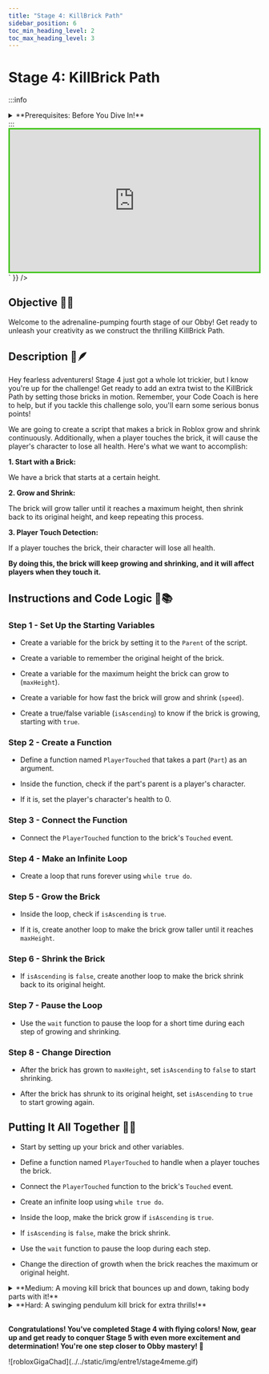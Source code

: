 ---
title: "Stage 4: KillBrick Path"
sidebar_position: 6
toc_min_heading_level: 2
toc_max_heading_level: 3
---


# Stage 4: KillBrick Path

:::info
<details style={{border:'none'}}>
    <summary>**Prerequisites: Before You Dive In!**</summary>

    Before you dive into the excitement of Stage 4 and conquer the challenging Killbrick Path, make sure you've conquered these thrilling adventures:

    **1. Intro**

    You've embarked on this coding journey with eagerness and excitement, now get ready to take it up a notch!
    
    **2. Setup**

    You've laid the groundwork for your Obby adventure, ensuring everything is ready for your creative genius to shine.

    **3. Stage 1: Ascending Walls**

    You've scaled heights and overcome obstacles, mastering the basics of obstacle creation. Now, let's push those boundaries even further!

    **4. Stage 2: Sphere Stairs**

    You've navigated through spheres and conquered stairs, showcasing your building skills. Get ready to elevate your game even more!

    **5. Stage 3: Plank Walkway**

    You've walked the plank with finesse, creating a path of adventure. Now, let's gear up for the next challenge and keep the excitement going!

    **You're all set and pumped up to tackle Stage 4 like a true Obby champion! 🚀**
</details>
:::

<br  />

<div dangerouslySetInnerHTML={{
  __html: `
    <div style="padding:56.25% 0 0 0;position:relative;border:3px solid #47c621;">
      <iframe src="https://player.vimeo.com/video/952507711?h=9c8ddd89d9" frameborder="0" allow="autoplay; fullscreen; picture-in-picture; clipboard-write" style="position:absolute;top:0;left:0;width:100%;height:100%;" title="Roblox Entrepreneur Part 1 - Stage 4 (Easy)"></iframe>
    </div>
    <script src="https://player.vimeo.com/api/player.js"></script>
  `
}} />

## Objective 🧐🗿

Welcome to the adrenaline-pumping fourth stage of our Obby! Get ready to unleash your creativity as we construct the thrilling KillBrick Path.

## Description 📖🪶

Hey fearless adventurers! Stage 4 just got a whole lot trickier, but I know you're up for the challenge! Get ready to add an extra twist to the KillBrick Path by setting those bricks in motion. Remember, your Code Coach is here to help, but if you tackle this challenge solo, you'll earn some serious bonus points!

We are going to create a script that makes a brick in Roblox grow and shrink continuously. Additionally, when a player touches the brick, it will cause the player's character to lose all health. Here's what we want to accomplish: 

**1. Start with a Brick:**

We have a brick that starts at a certain height. 

**2. Grow and Shrink:**

The brick will grow taller until it reaches a maximum height, then shrink back to its original height, and keep repeating this process. 

**3. Player Touch Detection:**

If a player touches the brick, their character will lose all health. 

**By doing this, the brick will keep growing and shrinking, and it will affect players when they touch it.** 

## Instructions and Code Logic 📝📚

### Step 1 - Set Up the Starting Variables

- Create a variable for the brick by setting it to the `Parent` of the script. 

- Create a variable to remember the original height of the brick. 

- Create a variable for the maximum height the brick can grow to (`maxHeight`). 

- Create a variable for how fast the brick will grow and shrink (`speed`). 

- Create a true/false variable (`isAscending`) to know if the brick is growing, starting with `true`. 

### Step 2 - Create a Function

- Define a function named `PlayerTouched` that takes a part (`Part`) as an argument. 

- Inside the function, check if the part's parent is a player's character. 

- If it is, set the player's character's health to 0. 

### Step 3 - Connect the Function

- Connect the `PlayerTouched` function to the brick's `Touched` event. 

### Step 4 - Make an Infinite Loop

- Create a loop that runs forever using `while true do`. 

### Step 5 - Grow the Brick

- Inside the loop, check if `isAscending` is `true`. 

- If it is, create another loop to make the brick grow taller until it reaches `maxHeight`. 

### Step 6 - Shrink the Brick

- If `isAscending` is `false`, create another loop to make the brick shrink back to its original height. 

### Step 7 - Pause the Loop

- Use the `wait` function to pause the loop for a short time during each step of growing and shrinking. 

### Step 8 - Change Direction

- After the brick has grown to `maxHeight`, set `isAscending` to `false` to start shrinking. 

- After the brick has shrunk to its original height, set `isAscending` to `true` to start growing again. 

## Putting It All Together 🔧🔩

- Start by setting up your brick and other variables. 

- Define a function named `PlayerTouched` to handle when a player touches the brick. 

- Connect the `PlayerTouched` function to the brick's `Touched` event. 

- Create an infinite loop using `while true do`. 

- Inside the loop, make the brick grow if `isAscending` is `true`. 

- If `isAscending` is `false`, make the brick shrink. 

- Use the `wait` function to pause the loop during each step. 

- Change the direction of growth when the brick reaches the maximum or original height. 

<details>
    <summary>**Medium: A moving kill brick that bounces up and down, taking body parts with it!**</summary>

    <div dangerouslySetInnerHTML={{
    __html: `
        <div style="padding:56.25% 0 0 0;position:relative;border:3px solid #47c621;">
        <iframe src="https://player.vimeo.com/video/952507724?h=850b73b8cf" frameborder="0" allow="autoplay; fullscreen; picture-in-picture; clipboard-write" style="position:absolute;top:0;left:0;width:100%;height:100%;" title="Roblox Entrepreneur Part 1 - Stage 4 (Medium)"></iframe>
        </div>
        <script src="https://player.vimeo.com/api/player.js"></script>
    `
    }} />

    <br  />
    
    **Description 📖🪶** 

    We are going to create a script that makes a brick move up and down continuously and reduce the health of any player who touches it. Here's what we want to accomplish: 

    *1. Move Up and Down:*
    
    The brick will move up to a certain height and then move back down to its original height. 

    *2. Detect Touch:*
    
    If a player touches the brick, their health will be reduced, and the part they touched will be destroyed. 

    *By doing this, the brick will create a dynamic interaction where it moves up and down and affects players who touch it.* 

    <br  />

    **Instructions and Code Logic 📝📚**

    Step 1 - Set Up the Starting Variables

    - Create a variable for the brick by setting it to the `Parent` of the script. 

    - Store the original height of the brick. 

    - Set the maximum height the brick will move up to (`maxHeight`). 

    - Set the speed at which the brick will move (`speed`). 

    - Create a boolean variable (`isAscending`) to control the direction of movement. 

    Step 2 - Create a Function

    - Define a function named `moveUpAndDown`. 

    - Inside the function, create a loop that runs forever using `while true do`. 

    - Inside the loop, check if `isAscending` is true. 

    - If true, create another loop to make the brick grow taller until it reaches `maxHeight`. 

    - If false, create another loop to make the brick shrink back to its original height. 

    - Use the `wait` function to pause the loop for a short time during each step of growing and shrinking. 

    - Define a function named `PlayerTouched` that takes a part (`Part`) as an argument. 

    - Inside the function, get the parent of the touched part (which should be a player's character). 

    - Check if the parent is a player's character. 

    - If it is, reduce the player's health by 10 and destroy the touched part. 

    - Connect the `PlayerTouched` function to the brick's `Touched` event. 

    - Call the `moveUpAndDown` function to start the up and down movement. 

    <br  />

    **Putting It All Together 🔧🔩 **

    - Start by setting up your brick and movement properties. 

    - Define functions to handle the continuous movement and player touch. 

    - Connect the `PlayerTouched` function to the brick's `Touched` event. 

    - Use the `wait` function to pause the loop during each iteration. 

    - Call the `moveUpAndDown` function to start the movement. 
</details>

<details>
    <summary>**Hard: A swinging pendulum kill brick for extra thrills!**</summary>
    
    <div dangerouslySetInnerHTML={{
    __html: `
        <div style="padding:56.25% 0 0 0;position:relative;border:3px solid #47c621;">
        <iframe src="https://player.vimeo.com/video/952507716?h=d1346718b9" frameborder="0" allow="autoplay; fullscreen; picture-in-picture; clipboard-write" style="position:absolute;top:0;left:0;width:100%;height:100%;" title="Roblox Entrepreneur Part 1 - Stage 4 (Hard)"></iframe>
        </div>
        <script src="https://player.vimeo.com/api/player.js"></script>
    `
    }} />

    <br  />

    **Description 📖🪶** 

    We are going to create a script that makes a brick in Roblox move like a pendulum. Here's what we want to accomplish: 

    *1. Pendulum Motion:*
    
    The brick will swing back and forth like a pendulum. 

    *2. Smooth Movement:*
    
    The motion will be smooth and continuous. 

    *By doing this, the brick will create a realistic pendulum motion effect.* 

    <br  />

    **Instructions and Code Logic 📝📚**

    Step 1 - Set Up the Starting Variables

    - Create a variable for the brick by setting it to the `Parent` of the script. 

    - Store the current position of the brick as the pivot point (`pivotPosition`). 

    - Define the maximum angle from the vertical in degrees (`amplitude`). 

    - Set the speed of the pendulum swing (`speed`). 

    Step 2 - Create a Function 

    - Define a function named `movePendulum`. 

    - Inside the function, record the start time using `tick()`. 

    - Create a loop that runs forever using `while true do`. 

    - Inside the loop, calculate the elapsed time since the start. 

    - Calculate the angle for the pendulum based on the elapsed time using the sine function. 

    - Convert the angle from degrees to radians. 

    - Calculate the new `CFrame` for the brick based on the pivot point and the calculated angle. 

    - Update the brick's `CFrame` to the new calculated `CFrame`. 

    - Use the `wait` function to pause the loop for the next frame. 

    - Call the `movePendulum` function to start the pendulum motion. 

    <br  />

    **Putting It All Together 🔧🔩**

    - Start by setting up your brick and pivot position. 

    - Define the pendulum properties such as amplitude and speed. 

    - Create a function named `movePendulum` to handle the pendulum motion. 

    - Inside the function, calculate the new positions and update the brick's `CFrame` to create the pendulum effect. 

    - Use the `wait` function to pause the loop during each iteration. 

    - Call the `movePendulum` function to start the movement. 
</details>

<br  />

**Congratulations! You've completed Stage 4 with flying colors! Now, gear up and get ready to conquer Stage 5 with even more excitement and determination! You're one step closer to Obby mastery! 🌟**

<div style={{
    margin: '0 auto',
    width: '70%',
    height: 'auto',
}}>
    ![robloxGigaChad](../../static/img/entre1/stage4meme.gif)
</div>

<div align='center'>
    <ReactAudioPlayer
        src={audioFile}
        controls
    />
</div>